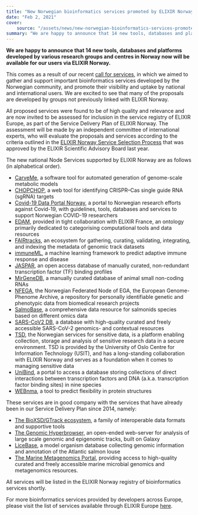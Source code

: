 ```yaml
---
title: "New Norwegian bioinformatics services promoted by ELIXIR Norway"
date: "Feb 2, 2021"
cover:
    source: "/assets/news/new-norwegian-bioinformatics-services-promoted-by-elixir-norway/cover.png"
summary: "We are happy to announce that 14 new tools, databases and platforms developed by various research groups and centres in Norway now will be available for our users via ELIXIR Norway."
---
```


**We are happy to announce that 14 new tools, databases and platforms developed by various
research groups and centres in Norway now will be available for our users
via ELIXIR Norway.**

This comes as a result of our recent [call for services](news/41/63/Interested-in-contributing-a-bioinformatics-service-to-ELIXIR),
in which we aimed to gather and support important bioinformatics services
developed by the Norwegian community, and promote their visibility and uptake by
national and international users. We are excited to see that many of the
proposals are developed by groups not previously linked with ELIXIR Norway.

All proposed services were found to be of high quality and relevance
and are now invited to be assessed for inclusion in the service registry
of ELIXIR Europe, as part of the Service Delivery Plan of ELIXIR Norway.
The assessment will be made by an independent committee of international
experts, who will evaluate the proposals and services according to the
criteria outlined in the [ELIXIR Norway Service Selection Process](https://docs.google.com/document/d/1r1daSn_qlVUua7bKJ8XHyrFgBM9jbmIqpeQRCe2TXP8/edit)
that was approved by the ELIXIR Scientific Advisory Board last year.

The new national Node Services supported by ELIXIR Norway are as follows (in alphabetical order).

* [CarveMe](https://github.com/cdanielmachado/carveme), a software tool for automated generation of genome-scale metabolic models
* [CHOPCHOP](https://chopchop.cbu.uib.no), a web tool for identifying CRISPR–Cas single guide RNA (sgRNA) targets
* [Covid-19 Data Portal Norway](https://covid19dataportal.no), a portal to Norwegian research efforts against Covid-19, with guidelines, tools, databases and services to support Norwegian COVID-19 researchers
* [EDAM](http://edamontology.org/page), provided in tight collaboration with ELIXIR France, an ontology primarily dedicated to categorising computational tools and data resources
* [FAIRtracks](https://fairtracks.github.io), an ecosystem for gathering, curating, validating, integrating, and indexing the metadata of genomic track datasets
* [immuneML](http://docs.immuneml.uio.no), a machine learning framework to predict adaptive immune response and disease
* [JASPAR](http://jaspar.genereg.net), an open access database of manually curated, non-redundant transcription factor (TF) binding profiles
* [MirGeneDB](https://mirgenedb.org/), a manually curated database of animal small non-coding RNAs
* [NFEGA](https://ega.elixir.no), the Norwegian Federated Node of EGA, the European Genome-Phenome Archive, a repository for personally identifiable genetic and phenotypic data from biomedical research projects
* [SalmoBase](https://salmobase.org/), a comprehensive data resource for salmonids species based on different omics data
* [SARS-CoV2 DB](https://covid19.sfb.uit.no), a database with high-quality curated and freely accessible SARS-CoV-2 genomics- and contextual resources
* [TSD](https://www.uio.no/english/services/it/research/sensitive-data/index.html), the Norwegian services for sensitive data, is a platform enabling collection, storage and analysis of sensitive research data in a secure environment. TSD is provided by the University of Oslo Centre for Information Technology (USIT), and has a long-standing collaboration with ELIXIR Norway and serves as a foundation when it comes to managing sensitive data
* [UniBind](https://unibind.uio.no), a portal to access a database storing collections of direct interactions between transcription factors and DNA (a.k.a. transcription factor binding sites) in nine species
* [WEBnma](http://apps.cbu.uib.no/webnma3), a tool to predict flexibility in protein structures

These services are in good company with the services that have already been in our Service Delivery Plan since 2014, namely:

* [The BioXSD/GTrack ecosystem](http://bioxsd.org/), a family of interoperable data formats and supportive tools
* [The Genomic Hyperbrowser,](https://hyperbrowser.uio.no/) an open-ended web-server for analysis of large scale genomic and epigenomic tracks, built on Galaxy
* [LiceBase](https://licebase.org/), a model organism database collecting genomic information and annotation of the Atlantic salmon louse
* [The Marine Metagenomics Portal](https://mmp.sfb.uit.no/), providing access to high-quality curated and freely accessible marine microbial genomics and metagenomics resources.

All services will be listed in the ELIXIR Norway registry of bioinformatics services shortly.

For more bioinformatics services provided by developers across Europe, please visit
the list of services available through ELIXIR Europe [here](https://elixir-europe.org/services).
